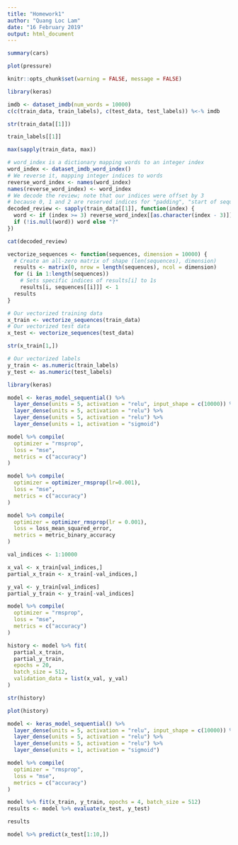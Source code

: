 ---
title: "Homework1"
author: "Quang Loc Lam"
date: "16 February 2019"
output: html_document
---



```{r cars}
summary(cars)
```



```{r pressure, echo=FALSE}
plot(pressure)
```




```{r setup, include=FALSE}
knitr::opts_chunk$set(warning = FALSE, message = FALSE)
```


```{r, results='hide'}
library(keras)

imdb <- dataset_imdb(num_words = 10000)
c(c(train_data, train_labels), c(test_data, test_labels)) %<-% imdb
```



```{r}
str(train_data[[1]])
```

```{r}
train_labels[[1]]
```



```{r}
max(sapply(train_data, max))
```



```{r}
# word_index is a dictionary mapping words to an integer index
word_index <- dataset_imdb_word_index()
# We reverse it, mapping integer indices to words
reverse_word_index <- names(word_index)
names(reverse_word_index) <- word_index
# We decode the review; note that our indices were offset by 3
# because 0, 1 and 2 are reserved indices for "padding", "start of sequence", and "unknown".
decoded_review <- sapply(train_data[[1]], function(index) {
  word <- if (index >= 3) reverse_word_index[[as.character(index - 3)]]
  if (!is.null(word)) word else "?"
})
```

```{r}
cat(decoded_review)
```



```{r}
vectorize_sequences <- function(sequences, dimension = 10000) {
  # Create an all-zero matrix of shape (len(sequences), dimension)
  results <- matrix(0, nrow = length(sequences), ncol = dimension)
  for (i in 1:length(sequences))
    # Sets specific indices of results[i] to 1s
    results[i, sequences[[i]]] <- 1
  results
}

# Our vectorized training data
x_train <- vectorize_sequences(train_data)
# Our vectorized test data
x_test <- vectorize_sequences(test_data)
```



```{r}
str(x_train[1,])
```



```{r}
# Our vectorized labels
y_train <- as.numeric(train_labels)
y_test <- as.numeric(test_labels)
```



```{r}
library(keras)

model <- keras_model_sequential() %>% 
  layer_dense(units = 5, activation = "relu", input_shape = c(10000)) %>% 
  layer_dense(units = 5, activation = "relu") %>% 
  layer_dense(units = 5, activation = "relu") %>% 
  layer_dense(units = 1, activation = "sigmoid")
```



```{r}
model %>% compile(
  optimizer = "rmsprop",
  loss = "mse",
  metrics = c("accuracy")
)
```




```{r}
model %>% compile(
  optimizer = optimizer_rmsprop(lr=0.001),
  loss = "mse",
  metrics = c("accuracy")
) 
```



```{r}
model %>% compile(
  optimizer = optimizer_rmsprop(lr = 0.001),
  loss = loss_mean_squared_error,
  metrics = metric_binary_accuracy
) 
```



```{r}
val_indices <- 1:10000

x_val <- x_train[val_indices,]
partial_x_train <- x_train[-val_indices,]

y_val <- y_train[val_indices]
partial_y_train <- y_train[-val_indices]
```



```{r, echo=TRUE, results='hide'}
model %>% compile(
  optimizer = "rmsprop",
  loss = "mse",
  metrics = c("accuracy")
)

history <- model %>% fit(
  partial_x_train,
  partial_y_train,
  epochs = 20,
  batch_size = 512,
  validation_data = list(x_val, y_val)
)
```



```{r}
str(history)
```



```{r}
plot(history)
```



```{r, echo=TRUE, results='hide'}
model <- keras_model_sequential() %>% 
  layer_dense(units = 5, activation = "relu", input_shape = c(10000)) %>% 
  layer_dense(units = 5, activation = "relu") %>% 
  layer_dense(units = 5, activation = "relu") %>% 
  layer_dense(units = 1, activation = "sigmoid")

model %>% compile(
  optimizer = "rmsprop",
  loss = "mse",
  metrics = c("accuracy")
)

model %>% fit(x_train, y_train, epochs = 4, batch_size = 512)
results <- model %>% evaluate(x_test, y_test)
```

```{r}
results
```




```{r}
model %>% predict(x_test[1:10,])
```